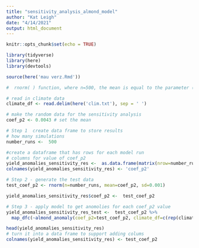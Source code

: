 ```yaml
---
title: "sensitivity_analysis_almond_model"
author: "Kat Leigh"
date: "4/14/2021"
output: html_document
---
```


```r
knitr::opts_chunk$set(echo = TRUE)

library(tidyverse)
library(here)
library(devtools)

source(here('mau verz.Rmd'))

```

```r
#  rnorm( ) function, where n=500, the mean is equal to the parameter (0.0043), and the standard deviation is 0.001.

# read in climate data
climate_df <- read.delim(here('clim.txt'), sep = ' ')

# make the random data for the sensitivity analysis
coef_p2 <- 0.0043 # set the mean

# Step 1  create data frame to store results 
# how many simulations
number_runs <-  500

#create a dataframe that has rows for each model run
# columns for value of coef_p2
yield_anomalies_sensitivity_res <-  as.data.frame(matrix(nrow=number_runs, ncol=1))
colnames(yield_anomalies_sensitivity_res) <- 'coef_p2'

# Step 2 - generate the test data
test_coef_p2 <- rnorm(n=number_runs, mean=coef_p2, sd=0.001)

yield_anomalies_sensitivity_res$coef_p2 <-  test_coef_p2

# Step 3 - apply model to get anomolies for each coef_p2 value
yield_anomalies_sensitivity_res_test <-  test_coef_p2 %>%
  map_dfc(~almond_anomaly(coef_p2=test_coef_p2, climate_df=c(rep(climate_df, 500))))

head(yield_anomalies_sensitivity_res)
# turn it into a data frame to support adding colums
colnames(yield_anomalies_sensitivity_res) <- test_coef_p2



```

